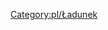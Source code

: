 <noinclude>
[[Category:pl/Ładunek]]
</noinclude>{{en/Navbox|navbar = off
|state = off

|name = Navbox Ładunek/Pl
|title = [[pl/Manual/Ładunek|'''Ładunek''']] dostępny w poszczególnych [[pl/Manual/Klimat|klimatach]]:

|group1 = [[pl/Manual/Klimat]]
|list1 = {{en/Nowrap begin}} [[pl/Manual/Base Set/Cargos/Pasażerowie|Pasażerowie]] {{en/·w}} [[pl/Manual/Base Set/Cargos/Poczta|Poczta]] {{en/·w}} [[pl/Manual/Base Set/Cargos/Drewno|Drewno]] {{en/·w}} [[pl/Manual/Base Set/Cargos/Kosztowności|Kosztowności]] {{en/·w}} [[pl/Manual/Base Set/Cargos/Ropa|Ropa]] {{en/·w}} [[pl/Manual/Base Set/Cargos/Ruda żelaza|Ruda żelaza]] {{en/·w}} [[pl/Manual/Base Set/Cargos/Stal|Stal]] {{en/·w}} [[pl/Manual/Base Set/Cargos/Towary|Towary]] {{en/·w}} [[pl/Manual/Base Set/Cargos/Węgiel|Węgiel]] {{en/·w}} [[pl/Manual/Base Set/Cargos/Zboże|Zboże]] {{en/·w}} [[pl/Manual/Base Set/Cargos/Żywiec|Żywiec]] {{en/Nowrap end}}

|group2 = [[pl/Manual/Klimat]]
|list2 = {{en/Nowrap begin}} [[pl/Manual/Base Set/Cargos/Pasażerowie|Pasażerowie]] {{en/·w}} [[pl/Manual/Base Set/Cargos/Poczta|Poczta]] {{en/·w}} [[pl/Manual/Base Set/Cargos/Drewno|Drewno]] {{en/·w}} [[pl/Manual/Base Set/Cargos/Papier|Papier]] {{en/·w}} [[pl/Manual/Base Set/Cargos/Pszenica|Pszenica]] {{en/·w}} [[pl/Manual/Base Set/Cargos/Ropa|Ropa]] {{en/·w}} [[pl/Manual/Base Set/Cargos/Towary|Towary]] {{en/·w}} [[pl/Manual/Base Set/Cargos/Węgiel|Węgiel]] {{en/·w}} [[pl/Manual/Base Set/Cargos/Złoto|Złoto]] {{en/·w}} [[pl/Manual/Base Set/Cargos/Żywiec|Żywiec]] {{en/·w}} [[pl/Manual/Base Set/Cargos/Żywność|Żywność]] {{en/Nowrap end}}
 
|group3 = [[pl/Manual/Klimat]]
|list3 = {{en/Nowrap begin}} [[pl/Manual/Base Set/Cargos/Pasażerowie|Pasażerowie]] {{en/·w}} [[pl/Manual/Base Set/Cargos/Poczta|Poczta]] {{en/·w}} [[pl/Manual/Base Set/Cargos/Diamenty|Diamenty]] {{en/·w}} [[pl/Manual/Base Set/Cargos/Drewno|Drewno]] {{en/·w}} [[pl/Manual/Base Set/Cargos/Kauczuk|Kauczuk]] {{en/·w}} [[pl/Manual/Base Set/Cargos/Kukurydza|Kukurydza]] {{en/·w}} [[pl/Manual/Base Set/Cargos/Owoce|Owoce]] {{en/·w}} [[pl/Manual/Base Set/Cargos/Ropa|Ropa]] {{en/·w}} [[pl/Manual/Base Set/Cargos/Ruda miedzi|Ruda miedzi]] {{en/·w}} [[pl/Manual/Base Set/Cargos/Towary|Towary]] {{en/·w}} [[pl/Manual/Base Set/Cargos/Woda|Woda/Pl]] {{en/·w}} [[pl/Manual/Base Set/Cargos/Żywność|Żywność]] {{en/Nowrap end}}

|group4 = [[pl/Manual/Klimat]]
|list4 = {{en/Nowrap begin}} [[pl/Manual/Base Set/Cargos/Pasażerowie|Pasażerowie]] {{en/·w}} [[pl/Manual/Base Set/Cargos/Poczta|Poczta]] {{en/·w}} [[pl/Manual/Base Set/Cargos/Baterie|Baterie]] {{en/·w}} [[pl/Manual/Base Set/Cargos/Bąbelki|Bąbelki]] {{en/·w}} [[pl/Manual/Base Set/Cargos/Cola|Cola]] {{en/·w}} [[pl/Manual/Base Set/Cargos/Cukier|Cukier]] {{en/·w}} [[pl/Manual/Base Set/Cargos/Napoje gazowane|Napoje gazowane]] {{en/·w}} [[pl/Manual/Base Set/Cargos/Plastik|Plastik]] {{en/·w}} [[pl/Manual/Base Set/Cargos/Słodycze|Słodycze]] {{en/·w}} [[pl/Manual/Base Set/Cargos/Toffi|Toffi]] {{en/·w}} [[pl/Manual/Base Set/Cargos/Wata cukrowa|Wata cukrowa]] {{en/·w}} [[pl/Manual/Base Set/Cargos/Zabawki|Zabawki]] {{en/Nowrap end}}

}}